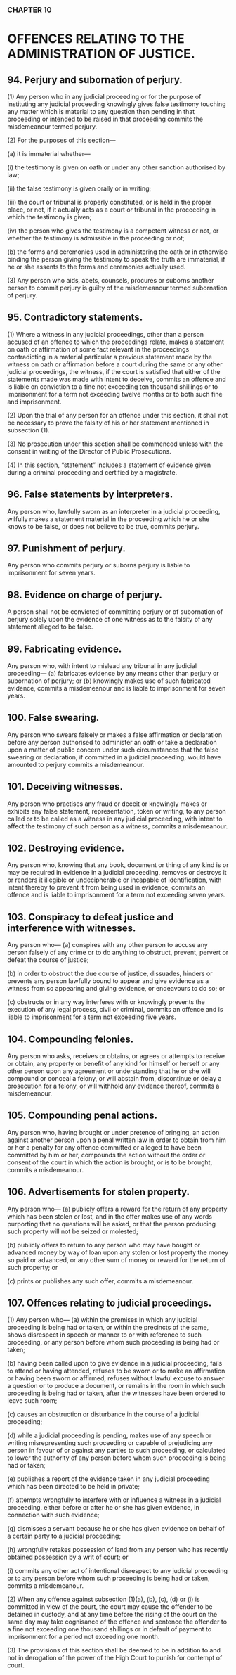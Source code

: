 ### CHAPTER 10

# OFFENCES RELATING TO THE ADMINISTRATION OF JUSTICE.

## 94. Perjury and subornation of perjury.
(1) Any person who in any judicial proceeding or for the purpose of
instituting any judicial proceeding knowingly gives false testimony touching
any matter which is material to any question then pending in that proceeding
or intended to be raised in that proceeding commits the misdemeanour
termed perjury.

(2) For the purposes of this section—

(a) it is immaterial whether—

(i) the testimony is given on oath or under any other sanction
authorised by law;

(ii) the false testimony is given orally or in writing;

(iii) the court or tribunal is properly constituted, or is held in the
proper place, or not, if it actually acts as a court or tribunal
in the proceeding in which the testimony is given;

(iv) the person who gives the testimony is a competent witness
or not, or whether the testimony is admissible in the
proceeding or not;

(b) the forms and ceremonies used in administering the oath or in
otherwise binding the person giving the testimony to speak the
truth are immaterial, if he or she assents to the forms and
ceremonies actually used.

(3) Any person who aids, abets, counsels, procures or suborns
another person to commit perjury is guilty of the misdemeanour termed
subornation of perjury.

## 95. Contradictory statements.
(1) Where a witness in any judicial proceedings, other than a person
accused of an offence to which the proceedings relate, makes a statement on
oath or affirmation of some fact relevant in the proceedings contradicting in
a material particular a previous statement made by the witness on oath or
affirmation before a court during the same or any other judicial proceedings,
the witness, if the court is satisfied that either of the statements made was
made with intent to deceive, commits an offence and is liable on conviction
to a fine not exceeding ten thousand shillings or to imprisonment for a term
not exceeding twelve months or to both such fine and imprisonment.

(2) Upon the trial of any person for an offence under this section, it
shall not be necessary to prove the falsity of his or her statement mentioned
in subsection (1).

(3) No prosecution under this section shall be commenced unless
with the consent in writing of the Director of Public Prosecutions.

(4) In this section, “statement” includes a statement of evidence given
during a criminal proceeding and certified by a magistrate.

## 96. False statements by interpreters.
Any person who, lawfully sworn as an interpreter in a judicial proceeding,
wilfully makes a statement material in the proceeding which he or she knows
to be false, or does not believe to be true, commits perjury.

## 97. Punishment of perjury.
Any person who commits perjury or suborns perjury is liable to
imprisonment for seven years.

## 98. Evidence on charge of perjury.
A person shall not be convicted of committing perjury or of subornation of
perjury solely upon the evidence of one witness as to the falsity of any
statement alleged to be false.

## 99. Fabricating evidence.
Any person who, with intent to mislead any tribunal in any judicial
proceeding—
(a) fabricates evidence by any means other than perjury or
subornation of perjury; or
(b) knowingly makes use of such fabricated evidence, 
commits a misdemeanour and is liable to imprisonment for seven years.

## 100. False swearing.
Any person who swears falsely or makes a false affirmation or declaration
before any person authorised to administer an oath or take a declaration upon
a matter of public concern under such circumstances that the false swearing
or declaration, if committed in a judicial proceeding, would have amounted
to perjury commits a misdemeanour.

## 101. Deceiving witnesses.
Any person who practises any fraud or deceit or knowingly makes or exhibits
any false statement, representation, token or writing, to any person called or
to be called as a witness in any judicial proceeding, with intent to affect the
testimony of such person as a witness, commits a misdemeanour.

## 102. Destroying evidence.
Any person who, knowing that any book, document or thing of any kind is
or may be required in evidence in a judicial proceeding, removes or destroys
it or renders it illegible or undecipherable or incapable of identification, with
intent thereby to prevent it from being used in evidence, commits an offence
and is liable to imprisonment for a term not exceeding seven years.

## 103. Conspiracy to defeat justice and interference with witnesses.
Any person who—
(a) conspires with any other person to accuse any person falsely of
any crime or to do anything to obstruct, prevent, pervert or defeat
the course of justice; 

(b) in order to obstruct the due course of justice, dissuades, hinders
or prevents any person lawfully bound to appear and give
evidence as a witness from so appearing and giving evidence, or
endeavours to do so; or

(c) obstructs or in any way interferes with or knowingly prevents the
execution of any legal process, civil or criminal,
commits an offence and is liable to imprisonment for a term not exceeding
five years.

## 104. Compounding felonies.
Any person who asks, receives or obtains, or agrees or attempts to receive or
obtain, any property or benefit of any kind for himself or herself or any other
person upon any agreement or understanding that he or she will compound
or conceal a felony, or will abstain from, discontinue or delay a prosecution
for a felony, or will withhold any evidence thereof, commits a
misdemeanour.

## 105. Compounding penal actions.
Any person who, having brought or under pretence of bringing, an action
against another person upon a penal written law in order to obtain from him
or her a penalty for any offence committed or alleged to have been
committed by him or her, compounds the action without the order or consent
of the court in which the action is brought, or is to be brought, commits a
misdemeanour.

## 106. Advertisements for stolen property.
Any person who—
(a) publicly offers a reward for the return of any property which has
been stolen or lost, and in the offer makes use of any words
purporting that no questions will be asked, or that the person
producing such property will not be seized or molested;

(b) publicly offers to return to any person who may have bought or
advanced money by way of loan upon any stolen or lost property
the money so paid or advanced, or any other sum of money or
reward for the return of such property; or

(c) prints or publishes any such offer,
commits a misdemeanour.

## 107. Offences relating to judicial proceedings.
(1) Any person who—
(a) within the premises in which any judicial proceeding is being had
or taken, or within the precincts of the same, shows disrespect in
speech or manner to or with reference to such proceeding, or any
person before whom such proceeding is being had or taken;

(b) having been called upon to give evidence in a judicial
proceeding, fails to attend or having attended, refuses to be sworn
or to make an affirmation or having been sworn or affirmed,
refuses without lawful excuse to answer a question or to produce
a document, or remains in the room in which such proceeding is
being had or taken, after the witnesses have been ordered to leave
such room; 

(c) causes an obstruction or disturbance in the course of a judicial
proceeding;

(d) while a judicial proceeding is pending, makes use of any speech
or writing misrepresenting such proceeding or capable of
prejudicing any person in favour of or against any parties to such
proceeding, or calculated to lower the authority of any person
before whom such proceeding is being had or taken;

(e) publishes a report of the evidence taken in any judicial
proceeding which has been directed to be held in private;

(f) attempts wrongfully to interfere with or influence a witness in a
judicial proceeding, either before or after he or she has given
evidence, in connection with such evidence;

(g) dismisses a servant because he or she has given evidence on
behalf of a certain party to a judicial proceeding;

(h) wrongfully retakes possession of land from any person who has
recently obtained possession by a writ of court; or

(i) commits any other act of intentional disrespect to any judicial
proceeding or to any person before whom such proceeding is
being had or taken,
commits a misdemeanour.

(2) When any offence against subsection (1)(a), (b), (c), (d) or (i) is
committed in view of the court, the court may cause the offender to be
detained in custody, and at any time before the rising of the court on the same
day may take cognisance of the offence and sentence the offender to a fine
not exceeding one thousand shillings or in default of payment to
imprisonment for a period not exceeding one month.

(3) The provisions of this section shall be deemed to be in addition
to and not in derogation of the power of the High Court to punish for
contempt of court.